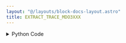 ```yaml
---
layout: "@/layouts/block-docs-layout.astro"
title: EXTRACT_TRACE_MDO3XXX
---
```



<PythonDocsDisplay docstring={docstring} />

<details>
<summary>Python Code</summary>
```python
from flojoy import flojoy, DataContainer, OrderedPair, VisaConnection
from typing import Optional, Literal


@flojoy(inject_connection=True)
def EXTRACT_TRACE_MDO3XXX(
    connection: VisaConnection,
    channel: int = 0,
    x_length: int = 5000,
    length_type: Literal["pixels", "nanoseconds"] = "pixels",
    default: Optional[DataContainer] = None,
) -> OrderedPair:
    """The EXTRACT_TRACE_MDO3XXX node extracts the trace from an MDO3xxx oscilloscope.

    The number of points in the x axis is defined by x_length and length_type
    parameters. A length_type of pixels and a x_length of 5000 will result in
    a trace with 5000 points. A length_type of nanoseconds instead results in
    a trace with a length of defined by the number of (nano)seconds.

    Requires a CONNECTION_MDO3XXX node at the start of the app to connect with
    the instrument. The VISA address will then be listed under 'connection'.

    This node should also work with compatible Tektronix scopes (untested):
    MDO4xxx, MSO4xxx, and DPO4xxx.

    Parameters
    ----------
    connection: VisaConnection
        The VISA address (requires the CONNECTION_MDO3XXX node).
    x_length: int
        The length of the trace to extract.
    length_type: select
        The units of the length specified in x_length: nanoseconds or pixels.

    Returns
    -------
    DataContainer
        OrderedPair: The trace of the oscilloscope is returned.
    """

    tek = connection.get_handle()

    match length_type:
        case "pixels":
            tek.channel[0].set_trace_length(x_length)
        case "nanoseconds":
            tek.channel[0].set_trace_time(x_length / 1e9)

    x = tek.channel[channel].waveform.trace_axis()
    y = tek.channel[channel].waveform.trace()

    return OrderedPair(x=x, y=y)

```
[Find this Flojoy Block on GitHub](https://github.com/flojoy-ai/blocks/blob/main/blocks/IO/INSTRUMENTS/OSCILLOSCOPES/TEKTRONIX/MDO3XXX/BASIC/EXTRACT_TRACE_MDO3XXX/EXTRACT_TRACE_MDO3XXX.py)
</details>


## Example

